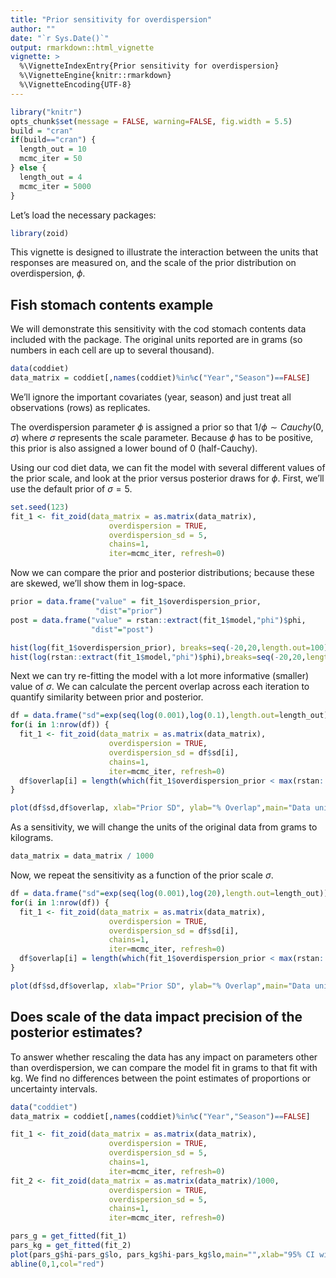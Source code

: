```yaml
---
title: "Prior sensitivity for overdispersion"
author: ""
date: "`r Sys.Date()`"
output: rmarkdown::html_vignette
vignette: >
  %\VignetteIndexEntry{Prior sensitivity for overdispersion}
  %\VignetteEngine{knitr::rmarkdown}
  %\VignetteEncoding{UTF-8}
---
```


```r
library("knitr")
opts_chunk$set(message = FALSE, warning=FALSE, fig.width = 5.5)
build = "cran"
if(build=="cran") {
  length_out = 10
  mcmc_iter = 50
} else {
  length_out = 4
  mcmc_iter = 5000
}
```

Let's load the necessary packages:

```r
library(zoid)
```

This vignette is designed to illustrate the interaction between the units that responses are measured on, and the scale of the prior distribution on overdispersion, $\phi$. 

## Fish stomach contents example 

We will demonstrate this sensitivity with the cod stomach contents data included with the package. The original units reported are in grams (so numbers in each cell are up to several thousand).

```r
data(coddiet)
data_matrix = coddiet[,names(coddiet)%in%c("Year","Season")==FALSE]
```

We'll ignore the important covariates (year, season) and just treat all observations (rows) as replicates. 

The overdispersion parameter $\phi$ is assigned a prior so that $1/\phi \sim Cauchy(0,\sigma)$ where $\sigma$ represents the scale parameter. Because $\phi$ has to be positive, this prior is also assigned a lower bound of 0 (half-Cauchy). 

Using our cod diet data, we can fit the model with several different values of the prior scale, and look at the prior versus posterior draws for $\phi$. First, we'll use the default prior of $\sigma=5$.

```r
set.seed(123)
fit_1 <- fit_zoid(data_matrix = as.matrix(data_matrix),
                      overdispersion = TRUE,
                      overdispersion_sd = 5,
                      chains=1,
                      iter=mcmc_iter, refresh=0)
```

Now we can compare the prior and posterior distributions; because these are skewed, we'll show them in log-space. 

```r
prior = data.frame("value" = fit_1$overdispersion_prior,
                   "dist"="prior")
post = data.frame("value" = rstan::extract(fit_1$model,"phi")$phi,
                  "dist"="post")

hist(log(fit_1$overdispersion_prior), breaks=seq(-20,20,length.out=100), col=rgb(0,0,1,1/4), xlim=c(-10,10),ylim=c(0,1000), main="Posterior (pink) and prior (blue)", xlab=expression(phi))
hist(log(rstan::extract(fit_1$model,"phi")$phi),breaks=seq(-20,20,length.out=100), col=rgb(1,0,0,1/4), add=T)

```

Next we can try re-fitting the model with a lot more informative (smaller) value of $\sigma$. We can calculate the percent overlap across each iteration to quantify similarity between prior and posterior.

```r
df = data.frame("sd"=exp(seq(log(0.001),log(0.1),length.out=length_out)),overlap=0)
for(i in 1:nrow(df)) {
  fit_1 <- fit_zoid(data_matrix = as.matrix(data_matrix),
                      overdispersion = TRUE,
                      overdispersion_sd = df$sd[i],
                      chains=1,
                      iter=mcmc_iter, refresh=0)
  df$overlap[i] = length(which(fit_1$overdispersion_prior < max(rstan::extract(fit_1$model,"phi")$phi))) / length(fit_1$overdispersion_prior)
}
```

```r
plot(df$sd,df$overlap, xlab="Prior SD", ylab="% Overlap",main="Data units: grams",type="b")
```

As a sensitivity, we will change the units of the original data from grams to kilograms. 

```r
data_matrix = data_matrix / 1000
```

Now, we repeat the sensitivity as a function of the prior scale $\sigma$.

```r
df = data.frame("sd"=exp(seq(log(0.001),log(20),length.out=length_out)),overlap=0)
for(i in 1:nrow(df)) {
  fit_1 <- fit_zoid(data_matrix = as.matrix(data_matrix),
                      overdispersion = TRUE,
                      overdispersion_sd = df$sd[i],
                      chains=1,
                      iter=mcmc_iter, refresh=0)
  df$overlap[i] = length(which(fit_1$overdispersion_prior < max(rstan::extract(fit_1$model,"phi")$phi))) / length(fit_1$overdispersion_prior)
}
```

```r
plot(df$sd,df$overlap, xlab="Prior SD", ylab="% Overlap",main="Data units: kilograms",type="b")
```

## Does scale of the data impact precision of the posterior estimates? 

To answer whether rescaling the data has any impact on parameters other than overdispersion, we can compare the model fit in grams to that fit with kg. We find no differences between the point estimates of proportions or uncertainty intervals.

```r
data("coddiet")
data_matrix = coddiet[,names(coddiet)%in%c("Year","Season")==FALSE]

fit_1 <- fit_zoid(data_matrix = as.matrix(data_matrix),
                      overdispersion = TRUE,
                      overdispersion_sd = 5,
                      chains=1,
                      iter=mcmc_iter, refresh=0)
fit_2 <- fit_zoid(data_matrix = as.matrix(data_matrix)/1000,
                      overdispersion = TRUE,
                      overdispersion_sd = 5,
                      chains=1,
                      iter=mcmc_iter, refresh=0)
```

```r
pars_g = get_fitted(fit_1)
pars_kg = get_fitted(fit_2)
plot(pars_g$hi-pars_g$lo, pars_kg$hi-pars_kg$lo,main="",xlab="95% CI width (g)", ylab="95% CI width (kg)")
abline(0,1,col="red")
```


